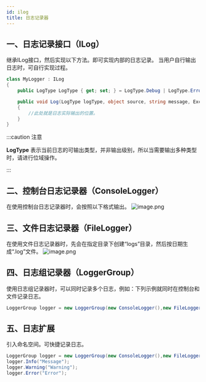 ```yaml
---
id: ilog
title: 日志记录器
---
```


## 一、日志记录接口（ILog）
继承ILog接口，然后实现以下方法。即可实现内部的日志记录。
当用户自行输出日志时，可自行实现过程。
```csharp
class MyLogger : ILog
{
    public LogType LogType { get; set; } = LogType.Debug | LogType.Error;

    public void Log(LogType logType, object source, string message, Exception exception)
    {
        //此处就是日志实际输出的位置。
    }
}
```
:::caution 注意

**LogType** 表示当前日志的可输出类型，并非输出级别，所以当需要输出多种类型时，请进行位域操作。

:::  


## 二、控制台日志记录器（ConsoleLogger）
在使用控制台日志记录器时，会按照以下格式输出。
![image.png](@site/static/img/docs/ilog-1.png)

## 三、文件日志记录器（FileLogger）
在使用文件日志记录器时，先会在指定目录下创建“logs”目录，然后按日期生成“.log”文件。
![image.png](@site/static/img/docs/ilog-2.png)

## 四、日志组记录器（LoggerGroup）
使用日志组记录器时，可以同时记录多个日志，例如：下列示例就同时在控制台和文件记录日志。
```csharp
LoggerGroup logger = new LoggerGroup(new ConsoleLogger(),new FileLogger());
```

## 五、日志扩展
引入命名空间。可快捷记录日志。
```csharp
LoggerGroup logger = new LoggerGroup(new ConsoleLogger(),new FileLogger());
logger.Info("Message");
logger.Warning("Warning");
logger.Error("Error");
```
